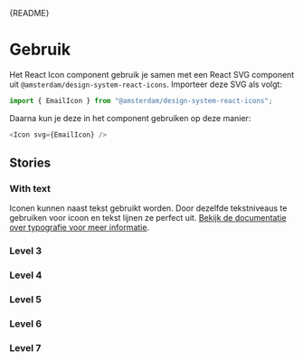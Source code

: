 
<Meta of={IconStories} />

<Markdown>{README}</Markdown>

# Gebruik

Het React Icon component gebruik je samen met een React SVG component uit `@amsterdam/design-system-react-icons`. Importeer deze SVG als volgt:

```js
import { EmailIcon } from "@amsterdam/design-system-react-icons";
```

Daarna kun je deze in het component gebruiken op deze manier:

```js
<Icon svg={EmailIcon} />
```

<Primary />

<Controls />

## Stories

### With text

Iconen kunnen naast tekst gebruikt worden. Door dezelfde tekstniveaus te gebruiken voor icoon en tekst lijnen ze perfect uit.
[Bekijk de documentatie over typografie voor meer informatie](/docs/docs-designrichtlijnen-typografie--docs#tekstniveaus).

<Canvas of={IconStories.WithText} />

### Level 3

<Canvas of={IconStories.Level3} />

### Level 4

<Canvas of={IconStories.Level4} />

### Level 5

<Canvas of={IconStories.Level5} />

### Level 6

<Canvas of={IconStories.Level6} />

### Level 7

<Canvas of={IconStories.Level7} />
